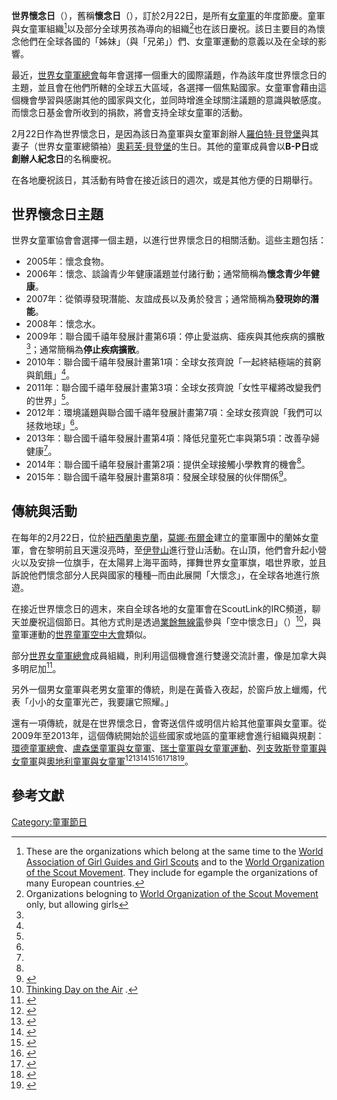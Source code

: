 '''世界懷念日'''（{{lang-en|World Thinking Day}}），舊稱'''懷念日'''（{{lang-en|Thinking Day}}），訂於2月22日，是所有[[女童軍|女童軍]]的年度節慶。童軍與女童軍組織<ref>These are the organizations which belong at the same time to the [[World_Association_of_Girl_Guides_and_Girl_Scouts|World Association of Girl Guides and Girl Scouts]] and to the [[World_Organization_of_the_Scout_Movement|World Organization of the Scout Movement]]. They include for egample the organizations of many European countries.</ref>以及部分全球男孩為導向的組織<ref>Organizations belogning to [[World_Organization_of_the_Scout_Movement|World Organization of the Scout Movement]] only, but allowing girls</ref>也在該日慶祝。該日主要目的為懷念他們在全球各國的「姊妹」（與「兄弟」）們、女童軍運動的意義以及在全球的影響。

最近，[[世界女童軍總會|世界女童軍總會]]每年會選擇一個重大的國際議題，作為該年度世界懷念日的主題，並且會在他們所轄的全球五大區域，各選擇一個焦點國家。女童軍會藉由這個機會學習與感謝其他的國家與文化，並同時增進全球關注議題的意識與敏感度。而懷念日基金會所收到的捐款，將會支持全球女童軍的活動。  

2月22日作為世界懷念日，是因為該日為童軍與女童軍創辦人[[羅伯特·貝登堡|羅伯特·貝登堡]]與其妻子（世界女童軍總領袖）[[奧莉芙·貝登堡|奧莉芙·貝登堡]]的生日。其他的童軍成員會以'''B-P日'''或'''創辦人紀念日'''的名稱慶祝。

在各地慶祝該日，其活動有時會在接近該日的週次，或是其他方便的日期舉行。

==世界懷念日主題==
世界女童軍協會會選擇一個主題，以進行世界懷念日的相關活動。這些主題包括：

*2005年：懷念食物。
*2006年：懷念、談論青少年健康議題並付諸行動；通常簡稱為'''懷念青少年健康'''。
*2007年：從領導發現潛能、友誼成長以及勇於發言；通常簡稱為'''發現妳的潛能'''。
*2008年：懷念水。
*2009年：聯合國千禧年發展計畫第6項：停止愛滋病、瘧疾與其他疾病的擴散<ref name= "WTD 2013"/>；通常簡稱為'''停止疾病擴散'''。
*2010年：聯合國千禧年發展計畫第1項：全球女孩齊說「一起終結極端的貧窮與飢餓」<ref name= "WTD 2013"/>。
*2011年：聯合國千禧年發展計畫第3項：全球女孩齊說「女性平權將改變我們的世界」<ref name= "WTD 2013"/>。
*2012年：環境議題與聯合國千禧年發展計畫第7項：全球女孩齊說「我們可以拯救地球」<ref name= "WTD 2013"/>。
*2013年：聯合國千禧年發展計畫第4項：降低兒童死亡率與第5項：改善孕婦健康<ref name= "WTD 2013"/>。
*2014年：聯合國千禧年發展計畫第2項：提供全球接觸小學教育的機會<ref name= "WTD 2013"/>。
*2015年：聯合國千禧年發展計畫第8項：發展全球發展的伙伴關係<ref name= "WTD 2013">{{cite web
 |author       = WAGGGS
 |title        = World Thinking Day MDG 4 Activity Pack
 |publisher    = WAGGGS
 |url          = http://www.worldthinkingday.org/en/grab/23629/1/wtd-2013-mdg4-web.pdf
 |format       = pdf
 |page         = 3
 |accessdate   = 2013-02-19
 |archive-date = 2013-01-23
 |archive-url  = https://web.archive.org/web/20130123100858/http://www.worldthinkingday.org/en/grab/23629/1/wtd-2013-mdg4-web.pdf
}}</ref>。

==傳統與活動==
在每年的2月22日，位於[[紐西蘭|紐西蘭]][[奧克蘭|奧克蘭]]，[[莫娜·布爾金|莫娜·布爾金]]建立的童軍團中的蘭姊女童軍，會在黎明前且天還沒亮時，至[[伊登山|伊登山]]進行登山活動。在山頂，他們會升起小營火以及安排一位旗手，在太陽昇上海平面時，揮舞世界女童軍旗，唱世界歌，並且訴說他們懷念部分人民與國家的種種─而由此展開「大懷念」，在全球各地進行旅遊。

在接近世界懷念日的週末，來自全球各地的女童軍會在ScoutLink的IRC頻道，聊天並慶祝這個節日。其他方式則是透過[[業餘無線電|業餘無線電]]參與「空中懷念日」（{{lang|en|Thinking Day on the Air, TDOTA}}）<ref>[http://www.guides-on-the-air.co.uk/ Thinking Day on the Air] {{Wayback|url=http://www.guides-on-the-air.co.uk/ |date=20220329095835 }}.</ref>，與童軍運動的[[世界童軍空中大會|世界童軍空中大會]]類似。

部分[[世界女童軍總會|世界女童軍總會]]成員組織，則利用這個機會進行雙邊交流計畫，像是加拿大與多明尼加<ref>{{Cite web |url=http://www.girlguides.ca/default.asp?id=1111 |title=存档副本 |access-date=2014-03-04 |archive-url=https://web.archive.org/web/20070903142627/http://www.girlguides.ca/default.asp?id=1111 |archive-date=2007-09-03 |dead-url=yes }}</ref>。

另外一個男女童軍與老男女童軍的傳統，則是在黃昏入夜起，於窗戶放上蠟燭，代表「小小的女童軍光芒，我要讓它照耀。」

還有一項傳統，就是在世界懷念日，會寄送信件或明信片給其他童軍與女童軍。從2009年至2013年，這個傳統開始於這些國家或地區的童軍總會進行組織與規劃：[[環德童軍總會|環德童軍總會]]、[[盧森堡童軍與女童軍|盧森堡童軍與女童軍]]、[[瑞士童軍與女童軍運動|瑞士童軍與女童軍運動]]、[[列支敦斯登童軍與女童軍|列支敦斯登童軍與女童軍]]與[[奧地利童軍與女童軍|奧地利童軍與女童軍]]<ref>{{cite journal|author=Martina Rentenberger|title =World Thinking Day´09|journal=PPÖ-Brief|publisher=Pfadfinder und Pfadfinderinnen Österreichs| pages =6|language = de |volume = 3/2008|year=2008}}</ref><ref>{{cite journal|author=|title ="Warum werde ich nicht satt?"-World Thinking Day 2010|journal=PPÖ-Brief|publisher=Pfadfinder und Pfadfinderinnen Österreichs| pages =6|language = de |volume = 4/2009|year=2009}}</ref><ref>{{cite journal|author=|title =Thinking Day in den Gruppen Steyr 3  und Gars am Kamp|journal=PPÖ-Brief|publisher=Pfadfinder und Pfadfinderinnen Österreichs| pages =6|language = de |volume = 1/2010|year=2010}}</ref><ref>{{cite journal|author=|title = Programmideen für den Thinking Day 2011 |journal=PPÖ-Brief|publisher=Pfadfinder und Pfadfinderinnen Österreichs| page =4|language = de |volume = 4/2010|year=2010}}</ref><ref>{{cite journal|author=AG Thinking Day|title ="Wer bin ich? Ich probiers aus!"|journal=anp-Zeitschrift des  VCP|publisher=Verband Christlicher Pfadfinderinnen und Pfadfinder| pages =6|language = de |volume = 5/2010|year=2010}}</ref><ref>{{cite journal|author=Fabian Bonetti|title = Thinking Day 2013|journal=d´Kompass-Informationsblatt der Vorarlberger Pfadfinder und Pfadfinderinnen|publisher=Vorarlberger Pfadfinder und Pfadfinderinnen(PPÖ)| pages =27|language = de |volume = 82|date=October 2012|year=2012}}</ref><ref>{{cite journal|author=Fabian Bonetti|title =World Thinking Day 2013 |journal=PPÖ-Brief|publisher=Pfadfinder und Pfadfinderinnen Österreichs| page =9|language = de |volume = 3/2012|year=2012}}</ref><ref>{{cite web|url=http://www.thinkingday.de/index.php|title=Die Thinking Day Postkartenaktion 2013|publisher=Ringe deutscher Pfadfinderinnen- und Pfadfinderverbände e.V. [RDP/RdP]|accessdate=2013-02-10|language=de|archive-date=2018-09-30|archive-url=https://web.archive.org/web/20180930010205/http://www.thinkingday.de/index.php}}</ref>。

==參考文獻==
{{reflist}}

[[Category:童軍節日|Category:童軍節日]]